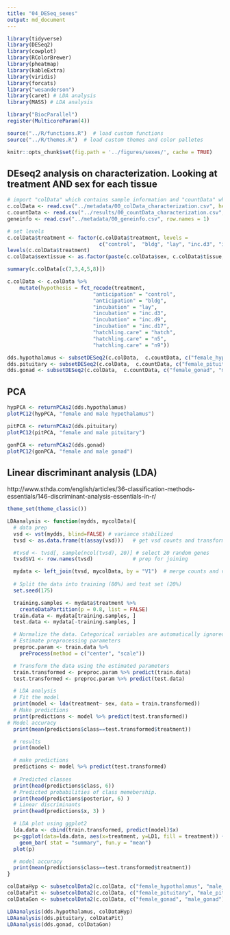 ```yaml
---
title: "04_DESeq_sexes"
output: md_document
---
```


```r

library(tidyverse)
library(DESeq2)
library(cowplot)
library(RColorBrewer)
library(pheatmap)
library(kableExtra)
library(viridis)
library(forcats)
library("wesanderson")
library(caret) # LDA analysis
library(MASS) # LDA analysis

library("BiocParallel")
register(MulticoreParam(4))

source("../R/functions.R")  # load custom functions 
source("../R/themes.R")  # load custom themes and color palletes

knitr::opts_chunk$set(fig.path = '../figures/sexes/', cache = TRUE)
```

## DEseq2 analysis on characterization. Looking at treatment AND sex for each tissue

```r
# import "colData" which contains sample information and "countData" which contains read counts
c.colData <- read.csv("../metadata/00_colData_characterization.csv", header = T, row.names = 1)
c.countData <- read.csv("../results/00_countData_characterization.csv", header = T, row.names = 1)
geneinfo <- read.csv("../metadata/00_geneinfo.csv", row.names = 1)

# set levels
c.colData$treatment <- factor(c.colData$treatment, levels = 
                              c("control",  "bldg", "lay", "inc.d3", "inc.d9", "inc.d17", "hatch", "n5", "n9"))
levels(c.colData$treatment)
c.colData$sextissue <- as.factor(paste(c.colData$sex, c.colData$tissue, sep = "_"))

summary(c.colData[c(7,3,4,5,8)])

c.colData <- c.colData %>%
    mutate(hypothesis = fct_recode(treatment,
                            "anticipation" = "control",
                            "anticipation" = "bldg",
                            "incubation" = "lay",
                            "incubation" = "inc.d3",
                            "incubation" = "inc.d9",
                            "incubation" = "inc.d17",
                            "hatchling.care" = "hatch",
                            "hatchling.care" = "n5",
                            "hatchling.care" = "n9"))


```



```r
dds.hypothalamus <- subsetDESeq2(c.colData,  c.countData, c("female_hypothalamus","male_hypothalamus") )
dds.pituitary <- subsetDESeq2(c.colData,  c.countData, c("female_pituitary", "male_pituitary" ) )
dds.gonad <- subsetDESeq2(c.colData,  c.countData, c("female_gonad", "male_gonad") )
```

## PCA

```r
hypPCA <- returnPCAs2(dds.hypothalamus)
plotPC12(hypPCA, "female and male hypothalamus")

pitPCA <- returnPCAs2(dds.pituitary)
plotPC12(pitPCA, "female and male pituitary")

gonPCA <- returnPCAs2(dds.gonad)
plotPC12(gonPCA, "female and male gonad")
```


## Linear discriminant analysis (LDA)

http://www.sthda.com/english/articles/36-classification-methods-essentials/146-discriminant-analysis-essentials-in-r/

```r
theme_set(theme_classic())

LDAanalysis <- function(mydds, mycolData){
  # data prep
  vsd <- vst(mydds, blind=FALSE) # variance stabilized 
  tvsd <- as.data.frame(t(assay(vsd)))   # get vsd counts and transform

  #tvsd <- tvsd[, sample(ncol(tvsd), 20)] # select 20 random genes
  tvsd$V1 <- row.names(tvsd)             # prep for joining

  mydata <- left_join(tvsd, mycolData, by = "V1")  # merge counts and variables
  
  # Split the data into training (80%) and test set (20%)
  set.seed(175)

  training.samples <- mydata$treatment %>%
    createDataPartition(p = 0.8, list = FALSE)
  train.data <- mydata[training.samples, ]
  test.data <- mydata[-training.samples, ]

  # Normalize the data. Categorical variables are automatically ignored.
  # Estimate preprocessing parameters
  preproc.param <- train.data %>% 
    preProcess(method = c("center", "scale"))

  # Transform the data using the estimated parameters
  train.transformed <- preproc.param %>% predict(train.data)
  test.transformed <- preproc.param %>% predict(test.data)

  # LDA analysis
  # Fit the model
  print(model <- lda(treatment~ sex, data = train.transformed))
  # Make predictions
  print(predictions <- model %>% predict(test.transformed))
# Model accuracy
  print(mean(predictions$class==test.transformed$treatment))

  # results
  print(model)

  # make predictions
  predictions <- model %>% predict(test.transformed)
  
  # Predicted classes
  print(head(predictions$class, 6))
  # Predicted probabilities of class memebership.
  print(head(predictions$posterior, 6) )
  # Linear discriminants
  print(head(predictions$x, 3) )

  # LDA plot using ggplot2 
  lda.data <- cbind(train.transformed, predict(model)$x)
  p<-ggplot(data=lda.data, aes(x=treatment, y=LD1, fill = treatment)) +
    geom_bar( stat = "summary", fun.y = "mean")
  plot(p)

  # model accuracy 
  print(mean(predictions$class==test.transformed$treatment))
}

colDataHyp <- subsetcolData2(c.colData, c("female_hypothalamus", "male_hypothalamus"))
colDataPit <- subsetcolData2(c.colData, c("female_pituitary", "male_pituitary"))
colDataGon <- subsetcolData2(c.colData, c("female_gonad", "male_gonad"))

LDAanalysis(dds.hypothalamus, colDataHyp)
LDAanalysis(dds.pituitary, colDataPit)
LDAanalysis(dds.gonad, colDataGon)
```




